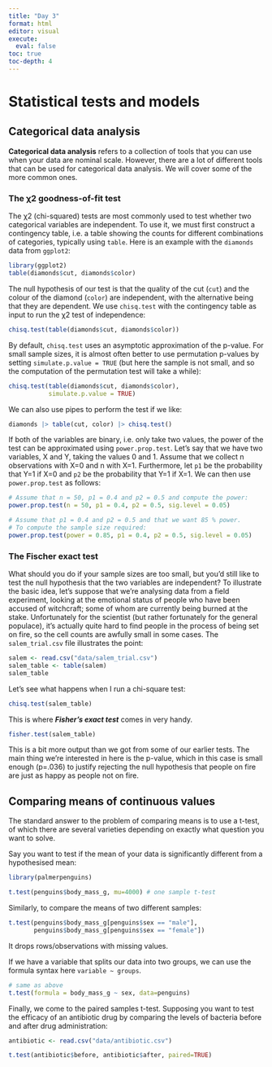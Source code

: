 ```yaml
---
title: "Day 3"
format: html
editor: visual
execute: 
  eval: false
toc: true
toc-depth: 4
---
```


# Statistical tests and models

## Categorical data analysis

**Categorical data analysis** refers to a collection of tools that you can use when your data are nominal scale. However, there are a lot of different tools that can be used for categorical data analysis. We will cover some of the more common ones.

### The χ2 goodness-of-fit test

The χ2 (chi-squared) tests are most commonly used to test whether two categorical variables are independent. To use it, we must first construct a contingency table, i.e. a table showing the counts for different combinations of categories, typically using `table`. Here is an example with the `diamonds` data from `ggplot2`:

```r
library(ggplot2)
table(diamonds$cut, diamonds$color)
```

The null hypothesis of our test is that the quality of the cut (`cut`) and the colour of the diamond (`color`) are independent, with the alternative being that they are dependent. We use `chisq.test` with the contingency table as input to run the χ2 test of independence:

```r
chisq.test(table(diamonds$cut, diamonds$color))
```

By default, `chisq.test` uses an asymptotic approximation of the p-value. For small sample sizes, it is almost often better to use permutation p-values by setting `simulate.p.value = TRUE` (but here the sample is not small, and so the computation of the permutation test will take a while):

```r
chisq.test(table(diamonds$cut, diamonds$color),
           simulate.p.value = TRUE)
```

We can also use pipes to perform the test if we like:

```r
diamonds |> table(cut, color) |> chisq.test()
```

If both of the variables are binary, i.e. only take two values, the power of the test can be approximated using `power.prop.test`. Let's say that we have two variables, X and Y, taking the values 0 and 1. Assume that we collect n observations with X=0 and n with X=1. Furthermore, let `p1` be the probability that Y=1 if X=0 and `p2` be the probability that Y=1 if X=1. We can then use `power.prop.test` as follows:

```r
# Assume that n = 50, p1 = 0.4 and p2 = 0.5 and compute the power:
power.prop.test(n = 50, p1 = 0.4, p2 = 0.5, sig.level = 0.05)

# Assume that p1 = 0.4 and p2 = 0.5 and that we want 85 % power.
# To compute the sample size required:
power.prop.test(power = 0.85, p1 = 0.4, p2 = 0.5, sig.level = 0.05)
```

### The Fischer exact test

What should you do if your sample sizes are too small, but you'd still like to test the null hypothesis that the two variables are independent? To illustrate the basic idea, let's suppose that we're analysing data from a field experiment, looking at the emotional status of people who have been accused of witchcraft; some of whom are currently being burned at the stake. Unfortunately for the scientist (but rather fortunately for the general populace), it's actually quite hard to find people in the process of being set on fire, so the cell counts are awfully small in some cases. The `salem_trial.csv` file illustrates the point:

```r
salem <- read.csv("data/salem_trial.csv")
salem_table <- table(salem)
salem_table
```

Let's see what happens when I run a chi-square test:

```r
chisq.test(salem_table)
```

This is where ***Fisher's exact test*** comes in very handy.

```r
fisher.test(salem_table)
```

This is a bit more output than we got from some of our earlier tests. The main thing we're interested in here is the p-value, which in this case is small enough (p=.036) to justify rejecting the null hypothesis that people on fire are just as happy as people not on fire.

## Comparing means of continuous values

The standard answer to the problem of comparing means is to use a t-test, of which there are several varieties depending on exactly what question you want to solve.

Say you want to test if the mean of your data is significantly different from a hypothesised mean:

```r
library(palmerpenguins)

t.test(penguins$body_mass_g, mu=4000) # one sample t-test
```

Similarly, to compare the means of two different samples:

```r
t.test(penguins$body_mass_g[penguins$sex == "male"],
       penguins$body_mass_g[penguins$sex == "female"])
```

It drops rows/observations with missing values.

If we have a variable that splits our data into two groups, we can use the formula syntax here `variable ~ groups`.

```r
# same as above
t.test(formula = body_mass_g ~ sex, data=penguins)
```

Finally, we come to the paired samples t-test. Supposing you want to test the efficacy of an antibiotic drug by comparing the levels of bacteria before and after drug administration:

```r
antibiotic <- read.csv("data/antibiotic.csv")

t.test(antibiotic$before, antibiotic$after, paired=TRUE)
```
